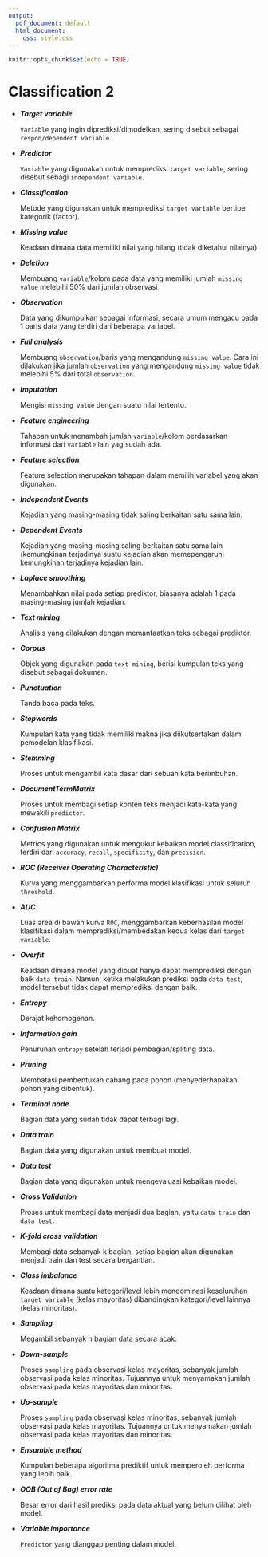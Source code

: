 ```yaml
---
output:
  pdf_document: default
  html_document: 
    css: style.css
---
```


```r
knitr::opts_chunk$set(echo = TRUE)
```

# Classification 2

- ***Target variable ***

  `Variable` yang ingin diprediksi/dimodelkan, sering disebut sebagai `respon/dependent variable`.
  
- ***Predictor***

  `Variable` yang digunakan untuk memprediksi `target variable`, sering disebut sebagi `independent variable`.

- ***Classification***

  Metode yang digunakan untuk memprediksi `target variable` bertipe kategorik (factor). 
  
- ***Missing value***

  Keadaan dimana data memiliki nilai yang hilang (tidak diketahui nilainya).
  
- ***Deletion***

  Membuang `variable`/kolom pada data yang memiliki jumlah `missing value` melebihi 50% dari jumlah observasi
  
- ***Observation***

  Data yang dikumpulkan sebagai informasi, secara umum mengacu pada 1 baris data yang terdiri dari beberapa variabel.
  
- ***Full analysis***

  Membuang `observation`/baris yang mengandung `missing value`. Cara ini dilakukan jika jumlah `observation` yang mengandung `missing value` tidak melebihi 5% dari total `observation`.

- ***Imputation***

  Mengisi `missing value` dengan suatu nilai tertentu.  

- ***Feature engineering***

  Tahapan untuk menambah jumlah `variable`/kolom berdasarkan informasi dari `variable` lain yag sudah ada.
  
- ***Feature selection***

  Feature selection merupakan tahapan dalam memilih variabel yang akan digunakan.

- ***Independent Events***

  Kejadian yang masing-masing tidak saling berkaitan satu sama lain.

- ***Dependent Events***
 
  Kejadian yang masing-masing saling berkaitan satu sama lain (kemungkinan terjadinya suatu kejadian akan memepengaruhi kemungkinan terjadinya kejadian lain. 

- ***Laplace smoothing***

  Menambahkan nilai pada setiap prediktor, biasanya adalah 1 pada masing-masing jumlah kejadian.

- ***Text mining***

  Analisis yang dilakukan dengan memanfaatkan teks sebagai prediktor.

- ***Corpus***
 
  Objek yang digunakan pada `text mining`, berisi kumpulan teks yang disebut sebagai dokumen.
  
- ***Punctuation***

  Tanda baca pada teks.

- ***Stopwords***

  Kumpulan kata yang tidak memiliki makna jika diikutsertakan dalam pemodelan klasifikasi.

- ***Stemming***

  Proses untuk mengambil kata dasar dari sebuah kata berimbuhan.
  
- ***DocumentTermMatrix***

  Proses untuk membagi setiap konten teks menjadi kata-kata yang mewakili `predictor`.

- ***Confusion Matrix***

  Metrics yang digunakan untuk mengukur kebaikan model classification, terdiri dari `accuracy`, `recall`, `specificity`, dan `precision`.

- ***ROC (Receiver Operating Characteristic)***

  Kurva yang menggambarkan performa model klasifikasi untuk seluruh `threshold`.

- ***AUC***
 
  Luas area di bawah kurva `ROC`, menggambarkan keberhasilan model klasifikasi dalam memprediksi/membedakan kedua kelas dari `target variable`.
 
- ***Overfit***

  Keadaan dimana model yang dibuat hanya dapat memprediksi dengan baik `data train`. Namun, ketika melakukan prediksi pada `data test`, model tersebut tidak dapat memprediksi dengan baik.
 
- ***Entropy***

  Derajat kehomogenan.

- ***Information gain***

  Penurunan `entropy` setelah terjadi pembagian/spliting data.

- ***Pruning***

  Membatasi pembentukan cabang pada pohon (menyederhanakan pohon yang dibentuk).

- ***Terminal node***

  Bagian data yang sudah tidak dapat terbagi lagi.
  
- ***Data train***

  Bagian data yang digunakan untuk membuat model.

- ***Data test***

  Bagian data yang digunakan untuk mengevaluasi kebaikan model.

- ***Cross Validation***

  Proses untuk membagi data menjadi dua bagian, yaitu `data train` dan `data test`.

- ***K-fold cross validation***
 
  Membagi data sebanyak k bagian, setiap bagian akan digunakan menjadi train dan test secara bergantian.
  
- ***Class imbalance***

  Keadaan dimana suatu kategori/level lebih mendominasi keseluruhan `target variable` (kelas mayoritas) dibandingkan kategori/level lainnya (kelas minoritas).

- ***Sampling***

  Megambil sebanyak n bagian data secara acak.

- ***Down-sample***

  Proses `sampling` pada observasi kelas mayoritas, sebanyak jumlah observasi pada kelas minoritas. Tujuannya untuk menyamakan jumlah observasi pada kelas mayoritas dan minoritas.

- ***Up-sample***

  Proses `sampling` pada observasi kelas minoritas, sebanyak jumlah observasi pada kelas mayoritas. Tujuannya untuk menyamakan jumlah observasi pada kelas mayoritas dan minoritas.

- ***Ensamble method***

  Kumpulan beberapa algoritma prediktif untuk memperoleh performa yang lebih baik.

- ***OOB (Out of Bag) error rate***

  Besar error dari hasil prediksi pada data aktual yang belum dilihat oleh model.

- ***Variable importance***

  `Predictor` yang dianggap penting dalam model.